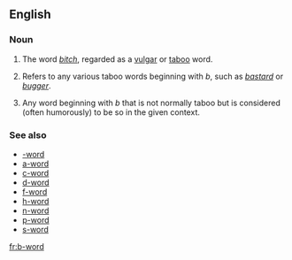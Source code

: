 ==English==

===Noun===
{{en-noun|head=[[b]]-[[word]]}}

# {{euphemistic}} The word ''[[bitch]]'', regarded as a [[vulgar]] or [[taboo]] word.
# {{euphemistic}} Refers to any various taboo words beginning with  ''b'', such as ''[[bastard]]'' or ''[[bugger]]''.
# Any word beginning with ''b'' that is not normally taboo but is considered (often humorously) to be so in the given context.

===See also===
* [[-word]]
* [[a-word]]
* [[c-word]]
* [[d-word]]
* [[f-word]]
* [[h-word]]
* [[n-word]]
* [[p-word]]
* [[s-word]]
[[fr:b-word]]